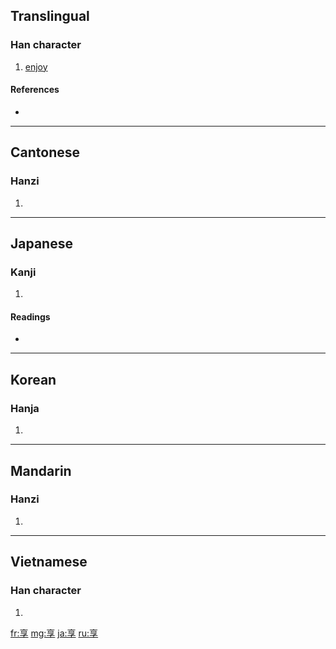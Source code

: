 ==Translingual==

===Han character===
{{Han char|rn=8|rad=亠|as=06|sn=8|four=0040<sub>7</sub>|canj=卜口弓木 (YRND)}}

# [[enjoy]]

====References====
* {{Han ref|kx=0088.170|dkj=00298|dj=0187.100|hdz=10284.080|uh=4EAB|ud=20139|bh=A8C9|bd=43209}}

----

==Cantonese==

===Hanzi===
{{yue-hanzi|jyut=|y=heung2}}

# {{defn|Cantonese|sort=亠06}}

----

==Japanese==

===Kanji===
{{ja-kanji|grade=c|rs=亠06}}

# {{defn|Japanese}}

====Readings====
* {{ja-readings|on=[[きょう]] (kyō)|kun=[[すすめる]] (susumeru), [[うける]] (ukeru)}}

----

==Korean==

===Hanja===
{{ko-hanja|hangeul=향|rv=hyang|mr=hyang}}

# {{defn|Korean|sort=亠06}}

----

==Mandarin==

===Hanzi===
{{cmn-hanzi|pin=[[xiǎng]] ([[xiang3]])|wg=hsiang<sup>3</sup>}}

# {{defn|Mandarin|sort=亠06}}

----

==Vietnamese==

===Han character===
{{vi-hantu|[[hưởng]]|rs=亠06}}

# {{defn|Vietnamese|sort=亠06}}

[[fr:享]]
[[mg:享]]
[[ja:享]]
[[ru:享]]